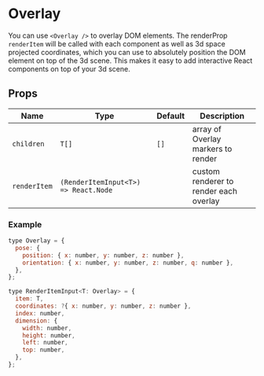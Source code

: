 
# Overlay

You can use `<Overlay />` to overlay DOM elements. The renderProp `renderItem` will be called with each component as well as 3d space projected coordinates, which you can use to absolutely position the DOM element on top of the 3d scene. This makes it easy to add interactive React components on top of your 3d scene.

## Props

| Name         | Type                                 | Default | Description                            |
| ------------ | ------------------------------------ | ------- | -------------------------------------- |
| `children`   | `T[]`                                | `[]`    | array of Overlay markers to render     |
| `renderItem` | `(RenderItemInput<T>) => React.Node` |         | custom renderer to render each overlay |

### Example

```js
type Overlay = {
  pose: {
    position: { x: number, y: number, z: number },
    orientation: { x: number, y: number, z: number, q: number },
  },
};

type RenderItemInput<T: Overlay> = {
  item: T,
  coordinates: ?{ x: number, y: number, z: number },
  index: number,
  dimension: {
    width: number,
    height: number,
    left: number,
    top: number,
  },
};
```

<Overlay />

